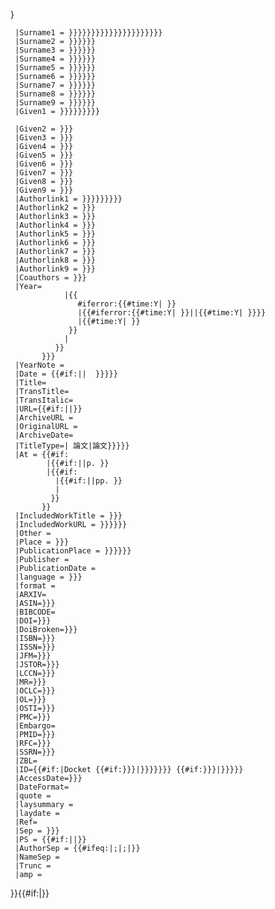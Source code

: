 <includeonly>{{Citation/core
 |Citation class=論文
  |AuthorMask = {{{authormask|{{{author-mask|}}}}}}
  |Surname1 = {{{last|{{{surname|{{{last1|{{{surname1|{{{author1|{{{author|{{{authors|{{{author|}}}}}}}}}}}}}}}}}}}}}}}}
  |Surname2 = {{{last2|{{{surname2|{{{author2|}}}}}}}}}
  |Surname3 = {{{last3|{{{surname3|{{{author3|}}}}}}}}}
  |Surname4 = {{{last4|{{{surname4|{{{author4|}}}}}}}}}
  |Surname5 = {{{last5|{{{surname5|{{{author5|}}}}}}}}}
  |Surname6 = {{{last6|{{{surname6|{{{author6|}}}}}}}}}
  |Surname7 = {{{last7|{{{surname7|{{{author7|}}}}}}}}}
  |Surname8 = {{{last8|{{{surname8|{{{author8|}}}}}}}}}
  |Surname9 = {{{last9|{{{surname9|{{{author9|}}}}}}}}}
  |Given1 = {{{first1|{{{given1|{{{first|{{{given|}}}}}}}}}}}}

  |Given2 = {{{first2|{{{given2|}}}}}}
  |Given3 = {{{first3|{{{given3|}}}}}}
  |Given4 = {{{first4|{{{given4|}}}}}}
  |Given5 = {{{first5|{{{given5|}}}}}}
  |Given6 = {{{first6|{{{given6|}}}}}}
  |Given7 = {{{first7|{{{given7|}}}}}}
  |Given8 = {{{first8|{{{given8|}}}}}}
  |Given9 = {{{first9|{{{given9|}}}}}}
  |Authorlink1 = {{{author-link|{{{author1-link|{{{authorlink|{{{authorlink1|}}}}}}}}}}}}
  |Authorlink2 = {{{author2-link|{{{authorlink2|}}}}}}
  |Authorlink3 = {{{author3-link|{{{authorlink3|}}}}}}
  |Authorlink4 = {{{author4-link|{{{authorlink4|}}}}}}
  |Authorlink5 = {{{author5-link|{{{authorlink5|}}}}}}
  |Authorlink6 = {{{author6-link|{{{authorlink6|}}}}}}
  |Authorlink7 = {{{author7-link|{{{authorlink7|}}}}}}
  |Authorlink8 = {{{author8-link|{{{authorlink8|}}}}}}
  |Authorlink9 = {{{author9-link|{{{authorlink9|}}}}}}
  |Coauthors = {{{coauthor|{{{coauthors|}}}}}}
  |Year={{{year|{{<!-- attempt to derive year from date, if possible -->
             #if: {{{date|}}}
             |{{
                #iferror:{{#time:Y|{{{date|}}} }}
                |{{#iferror:{{#time:Y|{{{publication-date|einval}}} }}||{{#time:Y|{{{publication-date|}}} }}}}
                |{{#time:Y|{{{date|}}} }}
              }}
             |{{{publication-date|}}}<!-- last resort -->
           }}
        }}}
  |YearNote = {{{origyear|}}}
  |Date = {{#if:{{{date|}}}|{{{date}}}|{{{day|}}} {{{month|}}} {{{year|{{{publication-date|}}}}}}}}
  |Title={{{title|}}}
  |TransTitle={{{trans_chapter|}}}
  |TransItalic={{{trans_title|}}}
  |URL={{#if:{{{archiveurl|}}}|{{{archiveurl|}}}|{{{url|}}}}}
  |ArchiveURL = {{{archiveurl|}}}
  |OriginalURL = {{{url|}}}
  |ArchiveDate= {{{archivedate|}}}
  |TitleType={{{type|{{#if:{{{degree|}}}|{{{degree|}}} 論文|論文}}}}}
  |At = {{#if:{{{page|}}}
         |{{#if:{{{nopp|}}}||p.&nbsp;}}{{{page}}}
         |{{#if:{{{pages|}}}
           |{{#if:{{{nopp|}}}||pp.&nbsp;}}{{{pages}}}
           |{{{at|}}}
          }}
        }}
  |IncludedWorkTitle = {{{chapter|{{{contribution|}}}}}}
  |IncludedWorkURL = {{{chapter-url|{{{chapterurl|{{{contribution-url|}}}}}}}}}
  |Other = {{{others|}}}
  |Place = {{{place|{{{location|}}}}}}
  |PublicationPlace = {{{publication-place|{{{place|{{{location|}}}}}}}}}
  |Publisher = {{{publisher|}}}
  |PublicationDate = {{{publication-date|}}}
  |language = {{{language|{{{in|}}}}}}
  |format = {{{format|}}}
  |ARXIV={{{arxiv|}}}
  |ASIN={{{asin|{{{ASIN|}}}}}}
  |BIBCODE={{{bibcode|}}}
  |DOI={{{doi|{{{DOI|}}}}}}
  |DoiBroken={{{doi_inactivedate|{{{doi_brokendate|}}}}}}
  |ISBN={{{isbn|{{{ISBN|}}}}}}
  |ISSN={{{issn|{{{ISSN|}}}}}}
  |JFM={{{jfm|{{{JFM|}}}}}}
  |JSTOR={{{jstor|{{{JSTOR|}}}}}}
  |LCCN={{{lccn|{{{LCCN|}}}}}}
  |MR={{{mr|{{{MR|}}}}}}
  |OCLC={{{oclc|{{{OCLC|}}}}}}
  |OL={{{ol|{{{OL|}}}}}}
  |OSTI={{{osti|{{{OSTI|}}}}}}
  |PMC={{{pmc|{{{PMC|}}}}}}
  |Embargo={{{pmc-embargo-date|1010-10-10}}}
  |PMID={{{pmid|{{{PMID|}}}}}}
  |RFC={{{rfc|{{{RFC|}}}}}}
  |SSRN={{{ssrn|{{{SSRN|}}}}}}
  |ZBL={{{zbl|}}}
  |ID={{#if:{{{docket|}}}|Docket {{{docket|}}}{{#if:{{{id|{{{ID|}}}}}}|{{{separator|{{{seperator|.}}}}}}}}}} {{#if:{{{id|{{{ID|}}}}}}|{{{id|{{{ID|}}}}}}}}
  |AccessDate={{{access-date|{{{accessdate|}}}}}}
  |DateFormat={{{dateformat|none}}}
  |quote = {{{quote|}}}
  |laysummary = {{{laysummary|}}}
  |laydate = {{{laydate|}}}
  |Ref={{{ref|}}}
  |Sep = {{{separator|{{{seperator|.}}}}}}
  |PS = {{#if:{{{quote|}}}||{{{postscript|.}}}}}
  |AuthorSep = {{#ifeq:{{{author-separator|}}}|;|&#059;|{{{author-separator|&#059;}}}}}&#32;
  |NameSep = {{{author-name-separator|,}}}&#32;
  |Trunc = {{{display-authors|8}}}
  |amp = {{{lastauthoramp|}}}
}}{{#if:{{{accessdaymonth|}}}{{{accessmonthday|}}}{{{accessday|}}}{{{accessmonth|}}}{{{accessyear|}}}{{{day|}}}{{{access-date|}}}{{{dateformat|}}}|[[Category:含有过时参数的引用的页面|{{NAMESPACE}} {{PAGENAME}}]]}}</includeonly><noinclude>
{{documentation}}
</noinclude>